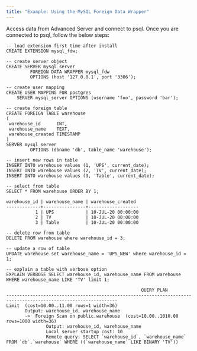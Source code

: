 ```yaml
---
title: "Example: Using the MySQL Foreign Data Wrapper"
---
```


<div id="example_using_the_mysql_data_adapter" class="registered_link"></div>

Access data from Advanced Server and connect to psql. Once you are connected to psql, follow the below steps:

```text
-- load extension first time after install
CREATE EXTENSION mysql_fdw;

-- create server object
CREATE SERVER mysql_server
         FOREIGN DATA WRAPPER mysql_fdw
         OPTIONS (host '127.0.0.1', port '3306');

-- create user mapping
CREATE USER MAPPING FOR postgres
    SERVER mysql_server OPTIONS (username 'foo', password 'bar');

-- create foreign table
CREATE FOREIGN TABLE warehouse
(
 warehouse_id      INT,
 warehouse_name    TEXT,
 warehouse_created TIMESTAMP
)
SERVER mysql_server
         OPTIONS (dbname 'db', table_name 'warehouse');

-- insert new rows in table
INSERT INTO warehouse values (1, 'UPS', current_date);
INSERT INTO warehouse values (2, 'TV', current_date);
INSERT INTO warehouse values (3, 'Table', current_date);

-- select from table
SELECT * FROM warehouse ORDER BY 1;

warehouse_id | warehouse_name | warehouse_created
-------------+----------------+-------------------
           1 | UPS            | 10-JUL-20 00:00:00
           2 | TV             | 10-JUL-20 00:00:00
           3 | Table          | 10-JUL-20 00:00:00

-- delete row from table
DELETE FROM warehouse where warehouse_id = 3;

-- update a row of table
UPDATE warehouse set warehouse_name = 'UPS_NEW' where warehouse_id = 1;

-- explain a table with verbose option
EXPLAIN VERBOSE SELECT warehouse_id, warehouse_name FROM warehouse WHERE warehouse_name LIKE 'TV' limit 1;

                                                   QUERY PLAN
----------------------------------------------------------------------------------------------------------------
Limit  (cost=10.00..11.00 rows=1 width=36)
       Output: warehouse_id, warehouse_name
       ->  Foreign Scan on public.warehouse  (cost=10.00..1010.00 rows=1000 width=36)
               Output: warehouse_id, warehouse_name
               Local server startup cost: 10
               Remote query: SELECT `warehouse_id`, `warehouse_name` FROM `db`.`warehouse` WHERE ((`warehouse_name` LIKE BINARY 'TV'))
```
